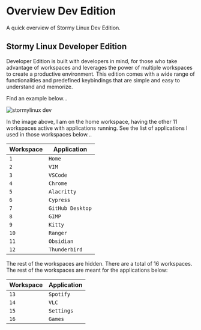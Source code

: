 
# Overview Dev Edition

A quick overview of Stormy Linux Dev Edition.

## Stormy Linux Developer Edition

Developer Edition is built with developers in mind, for those who take advantage of workspaces and leverages the power of multiple workspaces to create a productive environment. This edition comes with a wide range of functionalities and predefined keybindings that are simple and easy to understand and memorize.

Find an example below...

<Image src={dev} alt="stormylinux dev"/>

In the image above, I am on the home workspace, having the other 11 workspaces active with applications running. See the list of applications I used in those workspaces below...

| Workspace     | Application         |
|---|---|
| `1`           | `Home`              |
| `2`           | `VIM`               |
| `3`           | `VSCode`            |
| `4`           | `Chrome`            |
| `5`           | `Alacritty`         |
| `6`           | `Cypress`           |
| `7`           | `GitHub Desktop`    |
| `8`           | `GIMP`              |
| `9`           | `Kitty`             |
| `10`          | `Ranger`            |
| `11`          | `Obsidian`          |
| `12`          | `Thunderbird`       |

The rest of the workspaces are hidden. There are a total of 16 workspaces. The rest of the workspaces are meant for the applications below:

| Workspace     | Application         |
|---|---|
| `13`           | `Spotify`          |
| `14`           | `VLC`              |
| `15`           | `Settings`         |
| `16`           | `Games`            |
